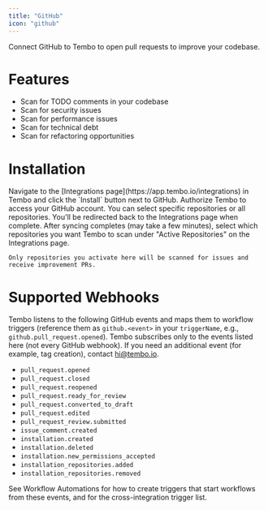 ```yaml
---
title: "GitHub"
icon: "github"
---
```


Connect GitHub to Tembo to open pull requests to improve your codebase.

# Features

- Scan for TODO comments in your codebase
- Scan for security issues
- Scan for performance issues
- Scan for technical debt
- Scan for refactoring opportunities

# Installation

<Steps>
  <Step title="Install">
    Navigate to the [Integrations page](https://app.tembo.io/integrations) in Tembo and click the `Install` button next to GitHub.
  </Step>
  <Step title="Authorize">
    Authorize Tembo to access your GitHub account. You can select specific repositories or all repositories. You'll be redirected back to the Integrations page when complete.
  </Step>
  <Step title="Activate Repositories">
    After syncing completes (may take a few minutes), select which repositories you want Tembo to scan under "Active Repositories" on the Integrations page.
    
    Only repositories you activate here will be scanned for issues and receive improvement PRs.
  </Step>
</Steps>

# Supported Webhooks

Tembo listens to the following GitHub events and maps them to workflow triggers (reference them as `github.<event>` in your `triggerName`, e.g., `github.pull_request.opened`). Tembo subscribes only to the events listed here (not every GitHub webhook). If you need an additional event (for example, tag creation), contact hi@tembo.io.

- `pull_request.opened`
- `pull_request.closed`
- `pull_request.reopened`
- `pull_request.ready_for_review`
- `pull_request.converted_to_draft`
- `pull_request.edited`
- `pull_request_review.submitted`
- `issue_comment.created`
- `installation.created`
- `installation.deleted`
- `installation.new_permissions_accepted`
- `installation_repositories.added`
- `installation_repositories.removed`

See Workflow Automations for how to create triggers that start workflows from these events, and for the cross-integration trigger list.
